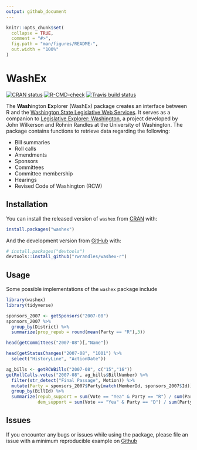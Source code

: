 ```yaml
---
output: github_document
---
```


<!-- README.md is generated from README.Rmd. Please edit that file -->

```r
knitr::opts_chunk$set(
  collapse = TRUE,
  comment = "#>",
  fig.path = "man/figures/README-",
  out.width = "100%"
)
```

# WashEx

<!-- badges: start -->
[![CRAN status](https://www.r-pkg.org/badges/version/washex)](https://CRAN.R-project.org/package=washex)
[![R-CMD-check](https://github.com/rwrandles/washex-r/workflows/R-CMD-check/badge.svg)](https://github.com/rwrandles/washex-r/actions)
[![Travis build status](https://travis-ci.com/rwrandles/washex-r.svg?branch=main)](https://api.travis-ci.com/rwrandles/washex-r.svg?branch=main)
<!-- badges: end -->

The **Wash**ington **Ex**plorer (WashEx) package creates an interface between R and the [Washington State Legislative Web Services](https://wslwebservices.leg.wa.gov). It serves as a companion to [Legislative Explorer: Washington](http://legex.org/wa/process), a project developed by John Wilkerson and Rohnin Randles at the University of Washington. The package contains functions to retrieve data regarding the following:

  * Bill summaries
  * Roll calls
  * Amendments
  * Sponsors
  * Committees
  * Committee membership
  * Hearings
  * Revised Code of Washington (RCW)

## Installation

You can install the released version of `washex` from [CRAN](https://CRAN.R-project.org) with:

``` r
install.packages("washex")
```

And the development version from [GitHub](https://github.com/) with:

``` r
# install.packages("devtools")
devtools::install_github("rwrandles/washex-r")
```

## Usage

Some possible implementations of the `washex` package include

```r
library(washex)
library(tidyverse)

sponsors_2007 <- getSponsors("2007-08")
sponsors_2007 %>% 
  group_by(District) %>%
  summarize(prop_repub = round(mean(Party == "R"),3))

head(getCommittees("2007-08")[,"Name"])

head(getStatusChanges("2007-08", "1001") %>%
  select("HistoryLine", "ActionDate"))

ag_bills <- getRCWBills("2007-08", c("15","16"))
getRollCalls.votes("2007-08", ag_bills$BillNumber) %>% 
  filter(str_detect("Final Passage", Motion)) %>%
  mutate(Party = sponsors_2007$Party[match(MemberId, sponsors_2007$Id)]) %>%
  group_by(BillId) %>%
  summarize(repub_support = sum(Vote == "Yea" & Party == "R") / sum(Party == "R"),
            dem_support = sum(Vote == "Yea" & Party == "D") / sum(Party == "D"))
```

## Issues

If you encounter any bugs or issues while using the package, please file an issue with a minimum reproducible example on [Github](https://github.com/rwrandles/washex-r/issues)
